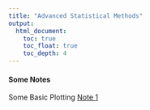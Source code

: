 ```yaml
---
title: "Advanced Statistical Methods"
output:
  html_document:
    toc: true
    toc_float: true
    toc_depth: 4
---
```



#### Some Notes

Some Basic Plotting [Note 1]('https://hemu0626.github.io/Final-Year-Project/tt1.html')
